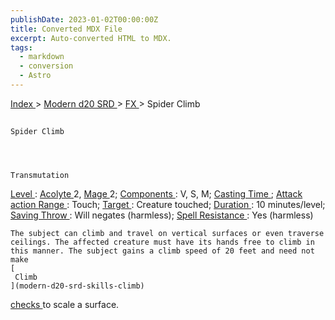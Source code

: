 ```yaml
---
publishDate: 2023-01-02T00:00:00Z
title: Converted MDX File
excerpt: Auto-converted HTML to MDX.
tags:
  - markdown
  - conversion
  - Astro
---
```







[
      Index
     ](-index)
     >
     [
      Modern d20 SRD
     ](modern-d20-srd-index)
     >
     [
      FX
     ](modern-d20-srd-fx-index)
     > Spider Climb
    




## 
    Spider Climb
   



    Transmutation
   



[
     Level
    ](modern-d20-srd-fx-level)
    :
    [
     Acolyte
    ](modern-d20-srd-classes-advanced-acolyte)
    2,
    [
     Mage
    ](modern-d20-srd-classes-advanced-mage)
    2;
    [
     Components
    ](modern-d20-srd-fx-components)
    : V, S, M;
    [
     Casting Time
    ](modern-d20-srd-fx-casting-time)
    ;
    [
     Attack action
    ](modern-d20-srd-combat-attack-actions)
[
     Range
    ](modern-d20-srd-fx-range)
    : Touch;
    [
     Target
    ](modern-d20-srd-fx-target)
    : Creature touched;
    [
     Duration
    ](modern-d20-srd-fx-duration)
    :  10 minutes/level;
    [
     Saving Throw
    ](modern-d20-srd-basics-saving-throws)
    : Will negates (harmless);
    [
     Spell Resistance
    ](modern-d20-srd-special-abilities-spell-resistance)
    : Yes (harmless)
   



    The subject can climb and travel on vertical surfaces or even traverse ceilings. The affected creature must have its hands free to climb in this manner. The subject gains a climb speed of 20 feet and need not make
    [
     Climb
    ](modern-d20-srd-skills-climb)
[
     checks
    ](modern-d20-srd-skills-skill-basics-php#skill-check-index)
    to scale a surface.
   





